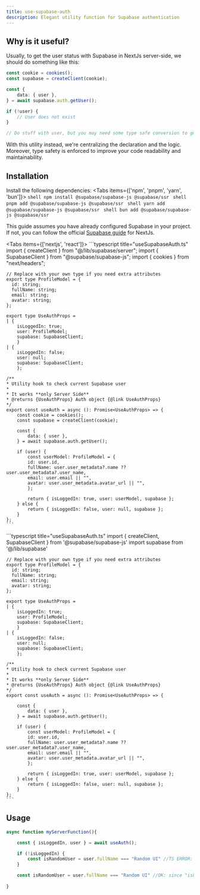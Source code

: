 ```yaml
---
title: use-supabase-auth
description: Elegant utility function for Supabase authentication
---
```



## Why is it useful?
Usually, to get the user status with Supabase in NextJs server-side, we should do something like this:

```typescript
const cookie = cookies();
const supabase = createClient(cookie);

const {
    data: { user },
} = await supabase.auth.getUser();

if (!user) {
    // User does not exist
}

// Do stuff with user, but you may need some type safe conversion to get specific data here
```

With this utility instead, we're centralizing the declaration and the logic. Moreover, type safety is enforced to improve your code readability and maintainability.


## Installation
Install the following dependencies:
<Tabs items={['npm', 'pnpm', 'yarn', 'bun']}>
  <Tab value="npm">
    ```shell
    npm install @supabase/supabase-js @supabase/ssr
    ```
  </Tab>
  <Tab value="pnpm">
    ```shell
    pnpm add @supabase/supabase-js @supabase/ssr
    ```
  </Tab>
  <Tab value="yarn">
    ```shell
    yarn add @supabase/supabase-js @supabase/ssr
    ```
  </Tab>
  <Tab value="bun">
    ```shell
    bun add @supabase/supabase-js @supabase/ssr
    ```
  </Tab>
</Tabs>

This guide assumes you have already configured Supabase in your project. If not, 
you can follow the official [Supabase guide](https://supabase.com/docs/guides/auth/server-side/nextjs?queryGroups=router&router=app) for NextJs.

<Tabs items={['nextjs', 'react']}>
  <Tab value="nextjs">
    ```typescript title="useSupabaseAuth.ts"
    import { createClient } from "@/lib/supabase/server";
    import { SupabaseClient } from "@supabase/supabase-js";
    import { cookies } from "next/headers";

    // Replace with your own type if you need extra attributes
    export type ProfileModel = {
      id: string;
      fullName: string;
      email: string;
      avatar: string;
    };

    export type UseAuthProps =
    | {
        isLoggedIn: true;
        user: ProfileModel;
        supabase: SupabaseClient;
        }
    | {
        isLoggedIn: false;
        user: null;
        supabase: SupabaseClient;
        };

    /**
    * Utility hook to check current Supabase user
    *
    * It works **only Server Side**
    * @returns {UseAuthProps} Auth object {@link UseAuthProps}
    */
    export const useAuth = async (): Promise<UseAuthProps> => {
        const cookie = cookies();
        const supabase = createClient(cookie);

        const {
            data: { user },
        } = await supabase.auth.getUser();

        if (user) {
            const userModel: ProfileModel = {
            id: user.id,
            fullName: user.user_metadata?.name ?? user.user_metadata?.user_name,
            email: user.email || "",
            avatar: user.user_metadata.avatar_url || "",
            };

            return { isLoggedIn: true, user: userModel, supabase };
        } else {
            return { isLoggedIn: false, user: null, supabase };
        }
    };
    ```
  </Tab>
  <Tab value="react">
    ```typescript title="useSupabaseAuth.ts"
    import { createClient, SupabaseClient } from '@supabase/supabase-js'
    import supabase from '@/lib/supabase'

    // Replace with your own type if you need extra attributes
    export type ProfileModel = {
      id: string;
      fullName: string;
      email: string;
      avatar: string;
    };

    export type UseAuthProps =
    | {
        isLoggedIn: true;
        user: ProfileModel;
        supabase: SupabaseClient;
        }
    | {
        isLoggedIn: false;
        user: null;
        supabase: SupabaseClient;
        };

    /**
    * Utility hook to check current Supabase user
    *
    * It works **only Server Side**
    * @returns {UseAuthProps} Auth object {@link UseAuthProps}
    */
    export const useAuth = async (): Promise<UseAuthProps> => {

        const {
            data: { user },
        } = await supabase.auth.getUser();

        if (user) {
            const userModel: ProfileModel = {
            id: user.id,
            fullName: user.user_metadata?.name ?? user.user_metadata?.user_name,
            email: user.email || "",
            avatar: user.user_metadata.avatar_url || "",
            };

            return { isLoggedIn: true, user: userModel, supabase };
        } else {
            return { isLoggedIn: false, user: null, supabase };
        }
    };
    ```
  </Tab>
</Tabs>

## Usage

```typescript
async function myServerFunction(){

    const { isLoggedIn, user } = await useAuth();

    if (!isLoggedIn) {
        const isRandomUser = user.fullName === "Random UI" //TS ERROR: since "isLoggedIn" is false, user is undefined
    }  

    const isRandomUser = user.fullName === "Random UI" //OK: since "isLoggedIn" is true, user is defined and we can access its properties
    
}

```